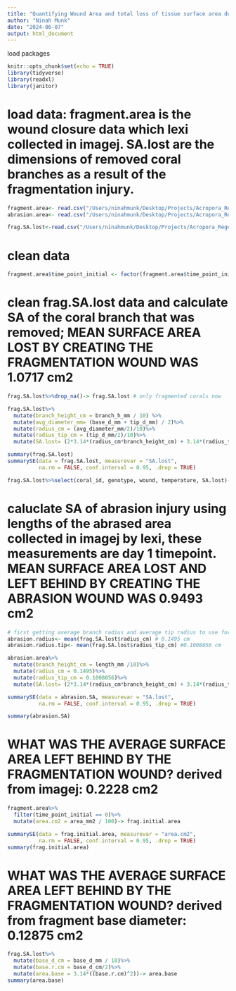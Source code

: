 ```yaml
---
title: "Quantifying Wound Area and total loss of tissue surface area due to Injuries in ARC regen proj"
author: "Ninah Munk"
date: "2024-06-07"
output: html_document
---
```


load packages
```r
knitr::opts_chunk$set(echo = TRUE)
library(tidyverse)
library(readxl)
library(janitor)

```

# load data: fragment.area is the wound closure data which lexi collected in imagej. SA.lost are the dimensions of removed coral branches as a result of the fragmentation injury.  
```r
fragment.area<- read.csv("/Users/ninahmunk/Desktop/Projects/Acropora_Regeneration-main/Wound_Closure/Data/fragment.only.measurements.csv")%>%clean_names()
abrasion.area<- read.csv("/Users/ninahmunk/Desktop/Projects/Acropora_Regeneration-main/Wound_Closure/Data/abrasion_msmts.csv")%>%clean_names()

frag.SA.lost<-read.csv("/Users/ninahmunk/Desktop/Projects/Acropora_Regeneration-main/Surface_Area/Data/wound_type_1_measurements.csv")%>%clean_names()

```

# clean data
```r
fragment.area$time_point_initial <- factor(fragment.area$time_point_initial, levels = c("initial", "24hr", "day10", "final"), labels = c("0", "1", "10", "19")) 
```



# clean frag.SA.lost data and calculate SA of the coral branch that was removed; MEAN SURFACE AREA LOST BY CREATING THE FRAGMENTATION WOUND WAS 1.0717 cm2
```r
frag.SA.lost%>%drop_na()-> frag.SA.lost # only fragmented corals now

frag.SA.lost%>%
  mutate(branch_height_cm = branch_h_mm / 10) %>%
  mutate(avg_diameter_mm= (base_d_mm + tip_d_mm) / 2)%>%
  mutate(radius_cm = (avg_diameter_mm/2)/10)%>%
  mutate(radius_tip_cm = (tip_d_mm/2)/10)%>%
  mutate(SA.lost= (2*3.14*(radius_cm*branch_height_cm) + 3.14*(radius_tip_cm)^2)) -> frag.SA.lost

summary(frag.SA.lost)
summarySE(data = frag.SA.lost, measurevar = "SA.lost",
          na.rm = FALSE, conf.interval = 0.95, .drop = TRUE)

frag.SA.lost%>%select(coral_id, genotype, wound, temperature, SA.lost)-> frag.SA
```

# caluclate SA of abrasion injury using lengths of the abrased area collected in imagej by lexi, these measurements are day 1 timepoint. MEAN SURFACE AREA LOST AND LEFT BEHIND BY CREATING THE ABRASION WOUND WAS 0.9493 cm2
```r
# first getting average branch radius and average tip radius to use for calculating SA of abrasion injury
abrasion.radius<- mean(frag.SA.lost$radius_cm) # 0.1495 cm
abrasion.radius.tip<- mean(frag.SA.lost$radius_tip_cm) #0.1008056 cm

abrasion.area%>%
  mutate(branch_height_cm = length_mm /10)%>%
  mutate(radius_cm = 0.1495)%>%
  mutate(radius_tip_cm = 0.1008056)%>%
  mutate(SA.lost= (2*3.14*(radius_cm*branch_height_cm) + 3.14*(radius_tip_cm)^2)) -> abrasion.SA

summarySE(data = abrasion.SA, measurevar = "SA.lost",
          na.rm = FALSE, conf.interval = 0.95, .drop = TRUE)

summary(abrasion.SA)
```

# WHAT WAS THE AVERAGE SURFACE AREA LEFT BEHIND BY THE FRAGMENTATION WOUND? derived from imagej: 0.2228  cm2
```r
fragment.area%>%
  filter(time_point_initial == 0)%>%
  mutate(area.cm2 = area_mm2 / 100)-> frag.initial.area

summarySE(data = frag.initial.area, measurevar = "area.cm2",
          na.rm = FALSE, conf.interval = 0.95, .drop = TRUE)
summary(frag.initial.area)
```

# WHAT WAS THE AVERAGE SURFACE AREA LEFT BEHIND BY THE FRAGMENTATION WOUND? derived from fragment base diameter: 0.12875 cm2
```r
frag.SA.lost%>%
  mutate(base_d_cm = base_d_mm / 10)%>%
  mutate(base.r.cm = base_d_cm/2)%>%
  mutate(area.base = 3.14*((base.r.cm)^2))-> area.base
summary(area.base)
```



